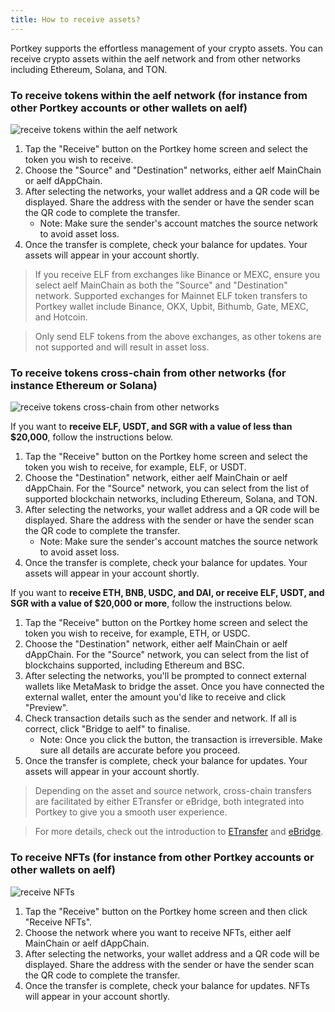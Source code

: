 ```yaml
---
title: How to receive assets?
---
```


Portkey supports the effortless management of your crypto assets. You can receive crypto assets within the aelf network and from other networks including Ethereum, Solana, and TON.

### To receive tokens within the aelf network (for instance from other Portkey accounts or other wallets on aelf)

![receive tokens within the aelf network](</img/receive tokens within the aelf network.png> "receive tokens within the aelf network")

1. Tap the "Receive" button on the Portkey home screen and select the token you wish to receive.
2. Choose the "Source" and "Destination" networks, either aelf MainChain or aelf dAppChain.
3. After selecting the networks, your wallet address and a QR code will be displayed. Share the address with the sender or have the sender scan the QR code to complete the transfer.
   * Note: Make sure the sender's account matches the source network to avoid asset loss.
4. Once the transfer is complete, check your balance for updates. Your assets will appear in your account shortly.

> If you receive ELF from exchanges like Binance or MEXC, ensure you select aelf MainChain as both the "Source" and "Destination" network. Supported exchanges for Mainnet ELF token transfers to Portkey wallet include Binance, OKX, Upbit, Bithumb, Gate, MEXC, and Hotcoin.

> Only send ELF tokens from the above exchanges, as other tokens are not supported and will result in asset loss.

### To receive tokens cross-chain from other networks (for instance Ethereum or Solana)

![receive tokens cross-chain from other networks](</img/receive tokens cross-chain from other networks.png> "receive tokens cross-chain from other networks")

If you want to **receive ELF, USDT, and SGR with a value of less than $20,000**, follow the instructions below.

1. Tap the "Receive" button on the Portkey home screen and select the token you wish to receive, for example, ELF, or USDT.
2. Choose the "Destination" network, either aelf MainChain or aelf dAppChain. For the "Source" network, you can select from the list of supported blockchain networks, including Ethereum, Solana, and TON.
3. After selecting the networks, your wallet address and a QR code will be displayed. Share the address with the sender or have the sender scan the QR code to complete the transfer.
   * Note: Make sure the sender's account matches the source network to avoid asset loss.
4. Once the transfer is complete, check your balance for updates. Your assets will appear in your account shortly.

If you want to **receive ETH, BNB, USDC, and DAI, or receive ELF, USDT, and SGR with a value of $20,000 or more**, follow the instructions below.

1. Tap the "Receive" button on the Portkey home screen and select the token you wish to receive, for example, ETH, or USDC.
2. Choose the "Destination" network, either aelf MainChain or aelf dAppChain. For the "Source" network, you can select from the list of blockchains supported, including Ethereum and BSC.
3. After selecting the networks, you'll be prompted to connect external wallets like MetaMask to bridge the asset. Once you have connected the external wallet, enter the amount you'd like to receive and click "Preview".
4. Check transaction details such as the sender and network. If all is correct, click "Bridge to aelf" to finalise.
   * Note: Once you click the button, the transaction is irreversible. Make sure all details are accurate before you proceed.
5. Once the transfer is complete, check your balance for updates. Your assets will appear in your account shortly.

> Depending on the asset and source network, cross-chain transfers are facilitated by either ETransfer or eBridge, both integrated into Portkey to give you a smooth user experience.

> For more details, check out the introduction to [ETransfer](/docs/What-is-ETransfer-and-how-does-it-facilitate-cross-chain-transfers-in-Portkey "") and [eBridge](/docs/What-is-eBridge-and-how-does-it-facilitate-cross-chain-transfers-in-Portkey "").

### To receive NFTs (for instance from other Portkey accounts or other wallets on aelf)

![receive NFTs](</img/Send NFTs.png> "receive NFTs")

1. Tap the "Receive" button on the Portkey home screen and then click "Receive NFTs".
2. Choose the network where you want to receive NFTs, either aelf MainChain or aelf dAppChain.
3. After selecting the networks, your wallet address and a QR code will be displayed. Share the address with the sender or have the sender scan the QR code to complete the transfer.
4. Once the transfer is complete, check your balance for updates. NFTs will appear in your account shortly.
